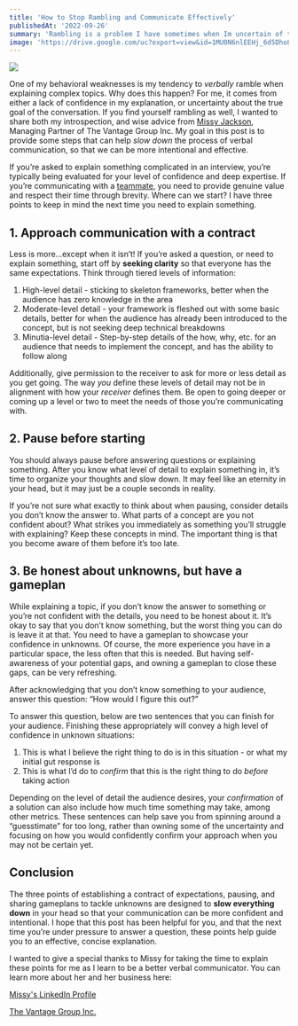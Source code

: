 ```yaml
---
title: 'How to Stop Rambling and Communicate Effectively'
publishedAt: '2022-09-26'
summary: 'Rambling is a problem I have sometimes when Im uncertain of the goal, or lack confidence in the details. Do you wish you were better at verbal communication? Thank you to Missy Jackson from The Vantage Group, Inc. for contributing her excellent tips for my latest post about communicating more effectively!'
image: 'https://drive.google.com/uc?export=view&id=1MU0N6nlEEHj_6d5Dho8ZpDtqLf4oX2Sl'
---
```


![](https://drive.google.com/uc?export=view&id=1MU0N6nlEEHj_6d5Dho8ZpDtqLf4oX2Sl)

One of my behavioral weaknesses is my tendency to _verbally_ ramble when explaining complex topics. Why does this happen? For me, it comes from either a lack of confidence in my explanation, or uncertainty about the true goal of the conversation. If you find yourself rambling as well, I wanted to share both my introspection, and wise advice from [Missy Jackson](https://www.linkedin.com/in/missy-jackson/), Managing Partner of The Vantage Group Inc. My goal in this post is to provide some steps that can help _slow down_ the process of verbal communication, so that we can be more intentional and effective.

If you’re asked to explain something complicated in an interview, you’re typically being evaluated for your level of confidence and deep expertise. If you’re communicating with a [teammate](https://the-grand-rapids-developer.vercel.app/blog/How-to-Adopt-a-Continuous-Imrovement-Culture), you need to provide genuine value and respect their time through brevity. Where can we start? I have three points to keep in mind the next time you need to explain something.

## 1. Approach communication with a contract

Less is more…except when it isn’t! If you’re asked a question, or need to explain something, start off by **seeking clarity** so that everyone has the same expectations. Think through tiered levels of information:

1.  High-level detail - sticking to skeleton frameworks, better when the audience has zero knowledge in the area
2.  Moderate-level detail - your framework is fleshed out with some basic details, better for when the audience has already been introduced to the concept, but is not seeking deep technical breakdowns
3.  Minutia-level detail - Step-by-step details of the how, why, etc. for an audience that needs to implement the concept, and has the ability to follow along

Additionally, give permission to the receiver to ask for more or less detail as you get going. The way _you_ define these levels of detail may not be in alignment with how your _receiver_ defines them. Be open to going deeper or coming up a level or two to meet the needs of those you’re communicating with.

## 2. Pause before starting

You should always pause before answering questions or explaining something. After you know what level of detail to explain something in, it’s time to organize your thoughts and slow down. It may feel like an eternity in your head, but it may just be a couple seconds in reality.

If you’re not sure what exactly to think about when pausing, consider details you don’t know the answer to. What parts of a concept are you not confident about? What strikes you immediately as something you’ll struggle with explaining? Keep these concepts in mind. The important thing is that you become aware of them before it’s too late.

## 3. Be honest about unknowns, but have a gameplan

While explaining a topic, if you don’t know the answer to something or you’re not confident with the details, you need to be honest about it. It’s okay to say that you don’t know something, but the worst thing you can do is leave it at that. You need to have a gameplan to showcase your confidence in unknowns. Of course, the more experience you have in a particular space, the less often that this is needed. But having self-awareness of your potential gaps, and owning a gameplan to close these gaps, can be very refreshing.

After acknowledging that you don’t know something to your audience, answer this question: “How would I figure this out?”

To answer this question, below are two sentences that you can finish for your audience. Finishing these appropriately will convey a high level of confidence in unknown situations:

1.  This is what I believe the right thing to do is in this situation - or what my initial gut response is
2.  This is what I’d do to _confirm_ that this is the right thing to do _before_ taking action

Depending on the level of detail the audience desires, your _confirmation_ of a solution can also include how much time something may take, among other metrics. These sentences can help save you from spinning around a “guesstimate” for too long, rather than owning some of the uncertainty and focusing on how you would confidently confirm your approach when you may not be certain yet.

## Conclusion

The three points of establishing a contract of expectations, pausing, and sharing gameplans to tackle unknowns are designed to **slow everything down** in your head so that your communication can be more confident and intentional. I hope that this post has been helpful for you, and that the next time you’re under pressure to answer a question, these points help guide you to an effective, concise explanation.

I wanted to give a special thanks to Missy for taking the time to explain these points for me as I learn to be a better verbal communicator. You can learn more about her and her business here:

[Missy's LinkedIn Profile](https://www.linkedin.com/in/missy-jackson/)

[The Vantage Group Inc.](https://vantagegroupinc.com/)
